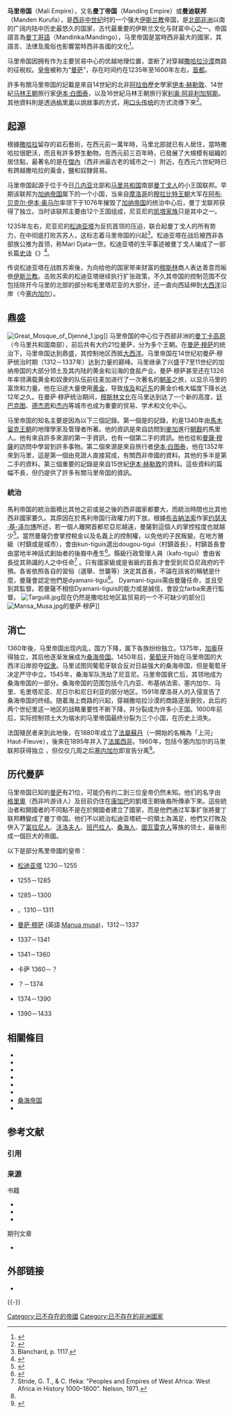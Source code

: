 {{noteTA
|G1=Country
|T=zh:马里帝国;zh-hans:马里帝国;zh-hk:馬里帝國;zh-sg:马利帝国;zh-tw:馬利帝國;
|2=zh:马里;zh-hans:马里;zh-hk:馬里;zh-sg:马利;zh-tw:馬利;
}}
{{Infobox Former Country
|native_name = Manden Kurufa
|conventional_long_name = 马里帝国
|common_name = 马里帝国
|continent = 非洲
|status    = 帝国
|government_type    = 君主立宪制
|
|image_flag   = Flag of the Mali Empire.svg
|flag         = <!-- Link target under flag image. Default: Flag of {{{common name}}} -->
 <!--- Link target under flag image. Default: Flag of {{{common_name}}} --->
|flag_type    = 1325年[[曼薩·穆薩|曼薩·穆薩]]前往[[麥加|麥加]][[朝聖|朝聖]]時攜帶的旗幟
|
|year_start  = 1235
|year_end    = 1670年
|
|event_start = <!--- Default: "Established" --->
|date_start  = <!--- Optional: Date of establishment --->
|event_end   = 帝国消亡，被皇子分裂
|date_end    = <!--- Optional: Date of disestablishment --->
|
|event1      = <!--- Optional: other events between "start" and "end" --->
|date_event1 = 
|event2      = 首都从尼亚尼移往卡巴
|date_event2 = 1559年
|event3      = 
|date_event3 = 
|event4      = 
|date_event4 = 
|
|event_pre   = <!--- Optional: A crucial event that took place before before "event_start"--->
|date_pre    = 
|event_post  = <!--- Optional: A crucial event that took place before after "event_end"--->
|date_post   = 
|
|<!--- Flag navigation: Preceding and succeeding entities p1 to p5 and s1 to s5 --->
|p1          = 迦納帝國
|flag_p1     = <!--- Default: "Flag of {{{p1}}}.svg" (size 30) --->
|image_p1    = <!--- Use if image size needs to be reduced --->
|s1          = 班巴拉帝國
|s2          = 桑海帝國
|flag_s1     = <!--- Default: "Flag of {{{s1}}}.svg" (size 30) --->
|image_s1    = <!--- Use if image size needs to be reduced --->
|
|
|image_coat   = <!--- Default: Coat of arms of {{{common_name}}}.svg --->
|symbol       = <!--- Link target under symbol image. Default: Coat of arms of {{{common_name}}} --->
|symbol_type  = <!--- Displayed text for link under symbol. Default "Coat of arms" --->
|
|image_map    = Zh MALI empire map.png
|image_map_caption  = 馬里帝國疆域（1350年前后）
|
|capital          = {{le|尼亚尼|Niani, Guinea}}；其后[[康加巴|卡巴]]
|
|national_motto   = 
|national_anthem  = 
|common_languages = [[曼丁哥語|曼丁哥語]]
|religion         = 祖先崇拜和伊斯兰教
|currency         = [[金|金沙]]<br /><small>（也常用盐、铜和[[贝壳|贝壳]]）</small>
|
|<!--- Titles and names of the first and last leaders and their deputies --->
|leader1      = [[松迪亞塔|松迪亞塔]]（首位）
|leader2      = {{le|馬哈茂德四世|Mahmud_IV_(mansa)}}（末位）
|year_leader1 = 1235年－1255年
|year_leader2 = 17世紀前后
|title_leader = [[曼萨_(称谓)|曼萨]]
|
|legislature = Gbara
|
|<!--- Area and population of a given year --->
|stat_year1 = 1250年<ref name="Taagepera, page 497">Taagepera, page 497</ref>
|stat_area1 = 100000
|stat_pop1  =
|stat_year2 = 1312年<ref>Hempstone, page 312</ref>
|stat_area2 = 1294994
|stat_pop2  =
|stat_year3 = 1380年<ref name="Taagepera, page 497"/>
|stat_area3 = 1100000
|stat_pop3  =
|stat_year4 = 1500年<ref name="Taagepera, page 497"/>
|stat_area4 = 400000
|stat_pop4  =
|today = {{flag|Burkina Faso}}<br>{{flag|The Gambia}}<br>{{flag|Guinea}}<br>{{flag|Guinea-Bissau}}<br>{{flag|Ivory Coast}}<br>{{flag|Mali}}<br>{{flag|Mauritania}}<br>{{flag|Niger}}<br>{{flag|Senegal}}
|footnotes  = 国家象征：[[隼屬|猎鹰]]<br />神圣动物：根据每个执政的氏族为鹰和其他许多动物（[[狮子|狮子]]、[[野猪|野猪]]等）
}}

'''马里帝国'''（Mali Empire），又名'''曼丁帝国'''（Manding Empire）或'''曼迪联邦'''（Manden Kurufa），是[[西非|西非]][[中世纪|中世纪]]时的一个强大[[伊斯兰教|伊斯兰教]]帝国，是[[北部非洲|北部非洲]]以南的广阔内陆中历史最悠久的国家，古代最重要的伊斯兰文化与财富中心之一。帝国語言為[[曼丁哥語|曼丁哥語]]（Mandinka/Mandingo），马里帝国是當時西非最大的國家，其語言、法律及風俗也影響當時西非各國的文化<ref>{{cite web|title = The Empire of Mali, In Our Time - BBC Radio 4|url = http://www.bbc.co.uk/programmes/b06kgggv|website = BBC|accessdate = 2015-10-29|archive-url = https://web.archive.org/web/20151028062452/http://www.bbc.co.uk/programmes/b06kgggv|archive-date = 2015-10-28|dead-url = no}}</ref>。

马里帝国因拥有作为主要贸易中心的优越地理位置，垄断了对穿越[[撒哈拉沙漠|撒哈拉沙漠]]商路的征税权。[[皇帝|皇帝]]被称为“[[曼萨_(称谓)|曼萨]]”，存在时间约在1235年至1600年左右，[[首都|首都]]{{le|尼亚尼|Niani, Guinea}}。

許多有關马里帝国的記載是來自14世紀的北非[[阿拉伯人|阿拉伯]]歷史學家[[伊本·赫勒敦|伊本·赫勒敦]]、14世紀[[马林王朝|马林王朝]]旅行家[[伊本·白图泰|伊本·白图泰]]，以及16世紀马林王朝旅行家[[利奥·阿非利加努斯|利奥·阿非利加努斯]]。其他資料則是透過[[格里奧|格里奧]]以說故事的方式，用[[口头传统|口头传统]]的方式流傳下來<ref name=":1">{{Cite book|url=https://books.google.co.uk/books?id=zf6xAAAAQBAJ&pg=PA201|title=Historical Dictionary of Mali|last=Imperato|first=Pascal James|last2=Imperato|first2=Gavin H.|date=2008-04-25|publisher=Scarecrow Press|year=|isbn=9780810864023|location=|pages=201|language=en|access-date=2017-06-08|archive-url=https://web.archive.org/web/20170815180916/https://books.google.co.uk/books?id=zf6xAAAAQBAJ&pg=PA201|archive-date=2017-08-15|dead-url=no}}</ref>。

== 起源 ==
根據[[撒哈拉沙漠|撒哈拉]]留存的岩石藝術，在西元前一萬年時，马里北部就已有人居住，當時撒哈拉很肥沃，而且有許多野生動物。在西元前三百年時，已發展了大規模有組織的居住點，最著名的是在[[傑內|傑內]]（西非洲最古老的城市之一）附近。在西元六世紀時已有跨越撒哈拉的黃金，鹽和奴隸貿易。

马里帝国起源于位于今日[[几内亚|几内亚]]北部和[[马里共和国|马里共和国]]南部[[曼丁戈人|曼丁戈人]]的小王国联邦。早期该联邦为[[加纳帝国|加纳帝国]]属下的一个小国，当来自[[摩洛哥|摩洛哥]]的[[穆拉比特王朝|穆拉比特王朝]]大军在[[阿布·贝克尔·伊本·奥马尔|阿布·贝克尔·伊本·奥马尔]]率领下于1076年摧毁了[[加纳帝国|加纳帝国]]的统治中心后，曼丁戈联邦获得了独立。当时该联邦主要由12个王国组成，尼亚尼的[[凯塔家族|凯塔家族]]只是其中之一。

1235年左右，尼亚尼的[[松迪亚塔|松迪亚塔]]为反抗{{le|苏苏王国|Sosso_Empire}}首领{{le|苏曼古鲁|Soumaoro_Kanté}}的压迫，联合起曼丁戈人的所有势力，在{{le|基里纳战役|Battle of Kirina}}中彻底打败苏苏人，这标志着马里帝国的兴起<ref name="Blanchard, page 1117">Blanchard, p. 1117.</ref>。松迪亚塔在战后被西非各部族公推为首领，称Mari Djata一世。松迪亚塔的生平事迹被曼丁戈人编成了一部长篇[[史诗|史诗]]《{{le|松迪亚塔传|Epic of Sundiata}}》<ref name="AlexanderJr.2010">{{cite book|author1=Leslie M Alexander|author2=Walter C. Rucker Jr.|title=Encyclopedia of African American History [3 volumes]|url=http://books.google.com/books?id=uivtCqOlpTsC&pg=PA109|date=9 February 2010|publisher=ABC-CLIO|isbn=978-1-85109-774-6|pages=109–}}</ref>。

传说松迪亚塔在战胜苏索後，为向给他的国家带来财富的[[穆斯林|穆斯林]]商人表达善意而皈依[[伊斯兰教|伊斯兰教]]。击败苏索的松迪亚塔继续执行扩张政策，不久其帝国的控制范围不仅包括除开今马里的北部的部分和毛里塔尼亚的大部分，还一直向西延伸到[[大西洋|大西洋]]沿岸（今[[塞内加尔|塞内加尔]]）。

== 鼎盛 ==
[[File:Great_Mosque_of_Djenné_1.jpg|thumb]]]]
马里帝国的中心位于西部非洲的[[曼丁卡高原|曼丁卡高原]]（今马里共和国南部），前后共有大约21位曼萨，分为多个王朝。在[[曼萨·穆萨|曼萨·穆萨]]的统治下，马里帝国达到鼎盛，其控制地区西抵[[大西洋|大西洋]]。马里帝国在14世纪初曼萨·穆萨统治时期（1312－1337年）达到力量的巅峰。马里继承了兴盛于7至11世纪的加纳帝国的大部分领土及其内陆的黄金和沿海的食盐产业。曼萨·穆萨甚至还在1326年率领满载黄金和奴隶的队伍前往麦加进行了一次著名的[[朝圣|朝圣]]之旅，以显示马里的富庶和力量。他在沿途大量使用[[黄金|黄金]]，导致[[埃及|埃及]]和[[近东|近东]]的黄金价格大幅度下降长达12年之久。在曼萨·穆萨统治期间，[[伊斯蘭文化|穆斯林文化]]在马里达到达了一个新的高度，[[廷巴克图|廷巴克图]]、[[德杰恩|德杰恩]]和[[杰内|杰内]]等城市也成为重要的贸易、学术和文化中心。

马里帝国的知名主要是因為以下三個記錄。第一個是{{le|Shihab al-Umari|Shihab al-Umari}}的記錄，約是1340年由[[馬木留克王朝|馬木留克王朝]]的地理學家及管理者所著。他的資訊是來自訪問到[[麥加|麥加]]進行[[朝觐_(伊斯兰教)|朝觐]]的馬里人。他有來自許多來源的第一手資訊，也有一個第二手的資訊。他也從和[[曼薩·穆薩|曼薩·穆薩]]的訪問中學習到許多事物。第二個來源是來自旅行者[[伊本·白图泰|伊本·白图泰]]，他在1352年來到马里，這是第一個由見證人直接寫成，有關西非帝國的資料。其他的多半是第二手的資料。第三個重要的記錄是來自15世紀[[伊本·赫勒敦|伊本·赫勒敦]]的資料。這些資料的篇幅不長，但仍提供了許多有關马里帝国的資訊。

===統治===
馬利帝国的統治面積比其他之前或是之後的西非國家都要大，而統治時間也比其他西非國家要久。其原因在於馬利帝国行政權力的下放。根據[[布吉納法索|布吉納法索]]作家[[约瑟夫·基-泽尔博|约瑟夫·基-泽尔博]]所述，若一個人離開首都尼亞尼越遠，曼薩對這個人的掌控程度也就越少<ref>{{cite web |url=https://translate.google.com/translate?hl=en&sl=fr&u=http://www.afrique-gouvernance.net/fiches/dph/fiche-dph-340.html&sa=X&oi=translate&resnum=10&ct=result&prev=/search%3Fq%3DKi-Zerbo,%2BMali%2BEmpire%26hl%3Den |title=Google Translate |publisher=Translate.google.com |date= |accessdate=2009-09-16 |archive-url=https://web.archive.org/web/20120619101036/http://translate.google.com/translate?hl=en&sl=fr&u=http%3A%2F%2Fwww.afrique-gouvernance.net%2Ffiches%2Fdph%2Ffiche-dph-340.html&sa=X&oi=translate&resnum=10&ct=result&prev=%2Fsearch%3Fq%3DKi-Zerbo%2C%2BMali%2BEmpire%26hl%3Den |archive-date=2012-06-19 |dead-url=no }}</ref>。當然曼薩仍會掌控稅金以及名義上的控制權，以免他的子民叛變。在地方層級（村鎮或是城市），會由kun-tiguis選出dougou-tigui（村鎮首長），村鎮首長會由當地半神話式創始者的後裔中產生<ref>{{citation | last=O'Sullivan | first=John M. | year=1980 | title=Slavery in the Malinke Kingdom of Kabadougou (Ivory Coast) | journal=International Journal of African Historical Studies | volume=13 | issue=4 | pages=633–650 | jstor=218199}}</ref>。縣級行政管理人員（kafo-tigui）會由省長從其熟識的人之中任命<ref name=peoplesand>Stride, G. T., & C. Ifeka: "Peoples and Empires of West Africa: West Africa in History 1000–1800". Nelson, 1971.</ref>
。只有國家級或是省級的首長才會受到尼亞尼政府的干預。各省依照各自的習俗（選舉、世襲等）決定其首長，不論在該省的稱號是什麼，曼薩會認定他們是dyamani-tigui<ref name=peoplesand/>。 Dyamani-tiguis需由曼薩任命，並且受到其監督。若曼薩不相信Dyamani-tiguis的能力或是誠信，會設立farba來進行監督。
[[File:Targui8.jpg|thumbnail]]现在仍然是撒哈拉地区盐贸易的一个不可缺少的部分]]
[[File:Mansa_Musa.jpg|thumbnail]]的曼萨·穆萨]]
{{clear}}

== 消亡 ==
1360年後，马里帝国出现内乱，国力下降，属下各族纷纷独立。1375年，[[加奥|加奥]]获得独立，其后他逐渐发展成为[[桑海帝国|桑海帝国]]。1450年后，[[葡萄牙|葡萄牙]]开始在马里帝国的大西洋沿岸掠夺[[奴隶|奴隶]]。马里试图同葡萄牙联合反对日益强大的桑海帝国，但是葡萄牙决定严守中立。1545年，桑海军队洗劫了尼亚尼。马里帝国衰亡后，其领地成为桑海帝国的一部分。桑海帝国的范围包括今几内亚、布基纳法索、塞内加尔、马里、毛里塔尼亚、尼日尔和尼日利亚的部分地区。1591年摩洛哥人的入侵宣告了桑海帝国的终结。随着海上商路的兴起，穿越撒哈拉沙漠的商路逐渐衰败，此后的两个世纪里这一地区的战略重要性不断下降，并分裂成为许多小王国。1600年前后，实际控制领土大为缩水的马里帝国最终分裂为三个小国，在历史上消失。

法国殖民者来到此地後，在1880年成立了[[法屬蘇丹|法屬蘇丹]]（一開始的名稱為「上河」Haut-Fleuve），後來在1895年并入了[[法属西非|法属西非]]。1960年，包括今塞内加尔的马里联邦获得独立 {{sfn|Foltz|1965|p=98}}，但仅仅几周之后[[塞内加尔|塞内加尔]]即宣告分离<ref>{{cite web |url=http://www.boca.gov.tw/ct.asp?xItem=1082&ctNode=753&mp=1 |language=中文 |title=塞内加尔 |publisher=中華民國外交部領事事務局 |accessdate=2017-06-09 |archive-url=https://web.archive.org/web/20170916124301/http://www.boca.gov.tw/ct.asp?xItem=1082&ctNode=753&mp=1 |archive-date=2017-09-16 |dead-url=no }}</ref>。

== 历代曼萨 ==
马里帝国已知的[[曼萨_(称谓)|曼萨]]有21位，可能仍有约二到三位皇帝仍然未知。他们的名字由[[格里奧|格里奧]]（西非吟游诗人）及目前仍住在[[康加巴|康加巴]]的凱塔王朝後裔所傳承下來。這些統治者和開國者的不同點不是在於開國者建立了國家，而是他們通过军事扩张將曼丁联邦轉變成了曼丁帝国。他们不以統治松迪亚塔統一的領土為滿足，他們又打敗及併入了[[富拉尼人|富拉尼人]]、[[沃洛夫人|沃洛夫人]]、[[班巴拉人|班巴拉人]]、[[桑海人|桑海人]]、[[圖瓦雷克人|圖瓦雷克人]]等族的领土，最後形成一個巨大的帝國。

以下是部分馬里帝國的皇帝：
*[[松迪亚塔|松迪亚塔]] 1230－1255
*{{le|瓦利一世|Uli I of Mali}} 1255－1285
*{{le|萨库拉|Sakoura Mansa}} 1285－1300
*{{le|阿布贝克尔二世|Abu Bakr II}}，1310－1311
*[[曼萨·穆萨|曼萨·穆萨]] (英語:[[Manua_musa|Manua musa]])，1312－1337
*{{le|马格汉一世|Maghan I}} 1337－1341
*{{le|苏莱曼 (曼萨)|Suleyman (mansa)}} 1341－1360
*卡萨  1360－？
*{{le|马里·贾塔二世|Mari_Djata_II_of_Mali}} ？－1374
*{{le|穆萨二世|Musa_II_of_Mali}} 1374－1390
*{{le|马格汉二世|Maghan_II}} 1390－1433

== 相關條目==
*{{le|非洲帝國|African empires}}
*{{le|Gbara|Gbara}}
*{{le|凱塔王朝|Keita dynasty}}
*{{le|Kouroukan Fouga|Kouroukan Fouga}}
*{{le|馬里帝國的軍事史|Military_history_of_the_Mali_Empire}}
*{{le|巴馬納帝國|Bamana Empire}}
*[[桑海帝国|桑海帝国]]
*{{le|遜尼穆斯林王國列表|List of Sunni Muslim dynasties}}
== 参考文献 ==
=== 引用 ===
{{Reflist|30em}}

=== 来源 ===
{{refbegin}}
; 书籍
* {{cite book |last=Foltz |first=William J.|title=From French West Africa to the Mali Federation|url=https://archive.org/details/fromfrenchwestaf0000folt |year=1965|location=New Haven|publisher=Yale University Press|ref=harv }}
* {{cite book |author=Blanchard, Ian |title=Mining, Metallurgy and Minting in the Middle Ages Vol. 3. Continuing Afro-European Supremacy, 1250–1450 |publisher=Franz Steiner Verlag |location=Stuttgart |year=2001 |isbn=3-515-08704-4}}
* {{cite book |author=Hempstone, Smith |title=Africa, Angry Young Giant |publisher=Kessinger Publishing, LLC |location=Whitefish |year=2007 |isbn=0-548-44300-9 }}

; 期刊文章
* {{cite journal |last=Taagepera |first=Rein |journal=Social Science History |volume=3 |issue=3/4 |title=Size and Duration of Empires: Growth-Decline Curves, 600 B.C. to 600 A.D. |year=1979 |pages=}}
{{refend}}

== 外部链接 ==
* {{Commons category-inline|Mali Empire}}

{{-}}
{{馬利主題}}
{{帝国}}

[[Category:已不存在的帝國|Category:已不存在的帝國]]
[[Category:已不存在的非洲國家|Category:已不存在的非洲國家]]